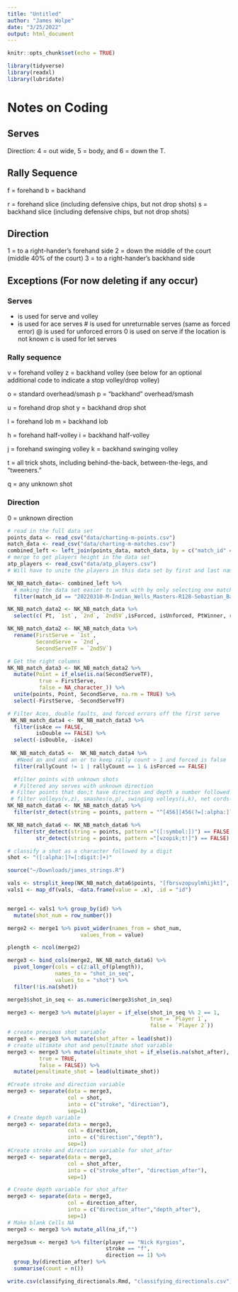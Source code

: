 ```yaml
---
title: "Untitled"
author: "James Wolpe"
date: "3/25/2022"
output: html_document
---
```


```r
knitr::opts_chunk$set(echo = TRUE)
```

```r
library(tidyverse)
library(readxl)
library(lubridate)
```

# Notes on Coding

## Serves
Direction: 4 = out wide, 5 = body, and 6 = down the T.

## Rally Sequence
f = forehand
b = backhand

r = forehand slice (including defensive chips, but not drop shots)
s = backhand slice (including defensive chips, but not drop shots)

## Direction
1 = to a right-hander's forehand side
2 = down the middle of the court (middle 40% of the court)
3 = to a right-hander's backhand side

## Exceptions (For now deleting if any occur)
### Serves
+ is used for serve and volley
* is used for ace serves
# is used for unreturnable serves (same as forced error)
@ is used for unforced errors
0 is used on serve if the location is not known
c is used for let serves

### Rally sequence
v = forehand volley
z = backhand volley
(see below for an optional additional code to indicate a stop volley/drop volley)

o = standard overhead/smash
p = "backhand" overhead/smash

u = forehand drop shot
y = backhand drop shot

l = forehand lob
m = backhand lob

h = forehand half-volley
i = backhand half-volley

j = forehand swinging volley
k = backhand swinging volley

t = all trick shots, including behind-the-back, between-the-legs, and "tweeners."

q = any unknown shot

### Direction
0 = unknown direction

```r
# read in the full data set
points_data <- read_csv("data/charting-m-points.csv")
match_data <- read_csv("data/charting-m-matches.csv")
combined_left <- left_join(points_data, match_data, by = c("match_id" = "match_id"))
# merge to get players height in the data set
atp_players <- read_csv("data/atp_players.csv")
# Will have to unite the players in this data set by first and last name and either only look at the winner of each match or pivot longer (code from the atp shiny app) to compare height of players over the years.
```


```r
NK_NB_match_data<- combined_left %>% 
  # making the data set easier to work with by only selecting one match
  filter(match_id == "20220310-M-Indian_Wells_Masters-R128-Sebastian_Baez-Nick_Kyrgios") 

NK_NB_match_data2 <- NK_NB_match_data %>% 
  select(c( Pt, `1st`, `2nd`, `2ndSV`,isForced, isUnforced, PtWinner, rallyCount, match_id, isAce, isDouble, Svr, Ret, Serving,)) 

NK_NB_match_data2 <- NK_NB_match_data %>%
  rename(FirstServe = `1st`,
         SecondServe = `2nd`,
         SecondServeTF = `2ndSV`) 

# Get the right columns
NK_NB_match_data3 <- NK_NB_match_data2 %>%
  mutate(Point = if_else(is.na(SecondServeTF), 
          true = FirstServe,
          false = NA_character_)) %>% 
  unite(points, Point, SecondServe, na.rm = TRUE) %>% 
  select(-FirstServe, -SecondServeTF)

# Filter Aces, double faults, and forced errors off the first serve
 NK_NB_match_data4 <- NK_NB_match_data3 %>% 
  filter(isAce == FALSE,
         isDouble == FALSE) %>%
  select(-isDouble, -isAce)
   
 NK_NB_match_data5 <-  NK_NB_match_data4 %>%
   #Need an and and an or to keep rally count > 1 and forced is false
  filter(rallyCount != 1 | rallyCount == 1 & isForced == FALSE) 

  #filter points with unknown shots
  # Filtered any serves with unknown direction
 # Filter points that don;t have direction and depth a number followed by two digits.
 # filter volleys(v,z), smashes(o,p), swinging volleys(i,k), net cords(;), and approach shots(+), serve shanks(!)
NK_NB_match_data6 <- NK_NB_match_data5 %>%
  filter(str_detect(string = points, pattern = "^[456][456(?=[:alpha:]?={2}[:digit:])]"))

NK_NB_match_data6 <- NK_NB_match_data6 %>%
  filter(str_detect(string = points, pattern ="([:symbol:])") == FALSE,
         str_detect(string = points, pattern ="[vzopik;t!]") == FALSE)
```


```r
# classify a shot as a character followed by a digit
shot <- "([:alpha:]?=[:digit:]+)"

source("~/Downloads/james_strings.R")

vals <- strsplit_keep(NK_NB_match_data6$points, "[fbrsvzopuylmhijkt]", type = "before")
vals1 <- map_df(vals, ~data.frame(value = .x), .id = "id")


merge1 <- vals1 %>% group_by(id) %>%
  mutate(shot_num = row_number())

merge2 <- merge1 %>% pivot_wider(names_from = shot_num,
                       values_from = value)

plength <- ncol(merge2)

merge3 <- bind_cols(merge2, NK_NB_match_data6) %>%
  pivot_longer(cols = c(2:all_of(plength)),
               names_to = "shot_in_seq",
               values_to = "shot") %>%
  filter(!is.na(shot))

merge3$shot_in_seq <- as.numeric(merge3$shot_in_seq)
```


```r
merge3 <- merge3 %>% mutate(player = if_else(shot_in_seq %% 2 == 1,
                                             true = `Player 1`,
                                             false = `Player 2`))
# create previous shot variable
merge3 <- merge3 %>% mutate(shot_after = lead(shot)) 
# create ultimate shot and penultimate shot variable
merge3 <- merge3 %>% mutate(ultimate_shot = if_else(is.na(shot_after),
          true = TRUE,
          false = FALSE)) %>%
  mutate(penultimate_shot = lead(ultimate_shot))

#Create stroke and direction variable
merge3 <- separate(data = merge3,
                   col = shot,
                   into = c("stroke", "direction"),
                   sep=1) 
# Create depth variable
merge3 <- separate(data = merge3,
                   col = direction,
                   into = c("direction","depth"),
                   sep=1) 
#Create stroke and direction variable for shot_after
merge3 <- separate(data = merge3,
                   col = shot_after,
                   into = c("stroke_after", "direction_after"),
                   sep=1) 

# Create depth variable for shot_after
merge3 <- separate(data = merge3,
                   col = direction_after,
                   into = c("direction_after","depth_after"),
                   sep=1)
# Make blank Cells NA
merge3 <- merge3 %>% mutate_all(na_if,"")
```


```r
merge3sum <- merge3 %>% filter(player == "Nick Kyrgios",
                               stroke == "f",
                               direction == 1) %>% 
  group_by(direction_after) %>%
  summarise(count = n())
```

```r
write.csv(classifying_directionals.Rmd, "classifying_directionals.csv")
```


